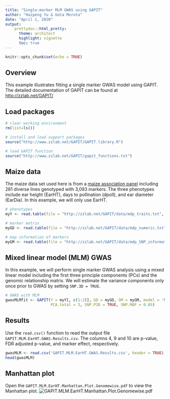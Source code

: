 ```yaml
---
title: "Single-marker MLM GWAS using GAPIT"
author: "Haipeng Yu & Gota Morota"
date: "April 1, 2020"
output: 
    prettydoc::html_pretty:
      theme: architect
      highlight: vignette
      toc: true
---
```

  
```r
knitr::opts_chunk$set(echo = TRUE)
```
## Overview

This example illustrates fitting a single marker GWAS model using GAPIT. The detailed documentation of GAPIT can be found at [http://zzlab.net/GAPIT/](http://zzlab.net/GAPIT/)

## Load packages 

```r
# clear working environment
rm(list=ls()) 

# install and load support packages
source("http://www.zzlab.net/GAPIT/GAPIT.library.R") 

# load GAPIT function
source("http://www.zzlab.net/GAPIT/gapit_functions.txt")
```


## Maize data

The maize data set used here is from a [maize association panel](https://www.panzea.org/) including 281 diverse lines genotyped with 3,093 markers. The three phenotypes include ear height (EarHT), days to pollination (dpoll), and ear diameter (EarDia). In this example, we will only use EarHT. 

```r
# phenotypes
myY <- read.table(file = "http://zzlab.net/GAPIT/data/mdp_traits.txt", header = TRUE)

# marker matrix
myGD <- read.table(file = "http://zzlab.net/GAPIT/data/mdp_numeric.txt", header = TRUE)

# map information of markers 
myGM <- read.table(file = "http://zzlab.net/GAPIT/data/mdp_SNP_information.txt", header = TRUE)
```


## Mixed linear model (MLM) GWAS
In this example, we will perform single marker GWAS analysis using a mixed linear model including the first three principle components (PCs) and the genomic relationship matrix. We will estimate the variance components only once prior to GWAS by setting `SNP.3D = TRUE`. 

```r
# GWAS with MLM 
gwasMLMfit <- GAPIT(Y = myY[, c(1:2)], GD = myGD, GM = myGM, model = 'MLM', 
                    PCA.total = 3, SNP.P3D = TRUE, SNP.MAF = 0.05)
```

## Results
Use the `read.csv()` function to read the output file `GAPIT.MLM.EarHT.GWAS.Results.csv`.  The columns 4, 9 and 10 are p-value, FDR adjusted p-value, and marker effect, respectively.  
```r
gwasMLM <- read.csv('GAPIT.MLM.EarHT.GWAS.Results.csv', header = TRUE)
head(gwasMLM)
```

## Manhattan plot
Open the `GAPIT.MLM.EarHT.Manhattan.Plot.Genomewise.pdf` to view the Manhattan plot. 
<img src="GAPIT.MLM.EarHT.Manhattan.Plot.Genomewise.pdf" alt="GAPIT.MLM.EarHT.Manhattan.Plot.Genomewise.pdf">



